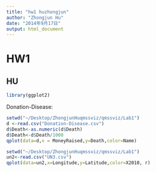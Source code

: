 ```yaml
---
title: "hw1 huzhongjun"
author: "Zhongjun Hu"
date: "2014年9月17日"
output: html_document
---
```

# HW1
## HU
```r
library(ggplot2)
```
Donation-Disease:
```r
setwd("~/Desktop/ZhongjunHuqmssviz/qmssviz/Lab1")
d <-read.csv("Donation-Disease.csv")
d$Death<-as.numeric(d$Death)
d$Death<-d$Death/1000
qplot(data=d,x = MoneyRaised,y=Death,color=Name)
```

```r
setwd("~/Desktop/ZhongjunHuqmssviz/qmssviz/Lab1")
un2<-read.csv("UN3.csv")
qplot(data=un2,x=Longitude,y=Latitude,color=X2010, r)

```

